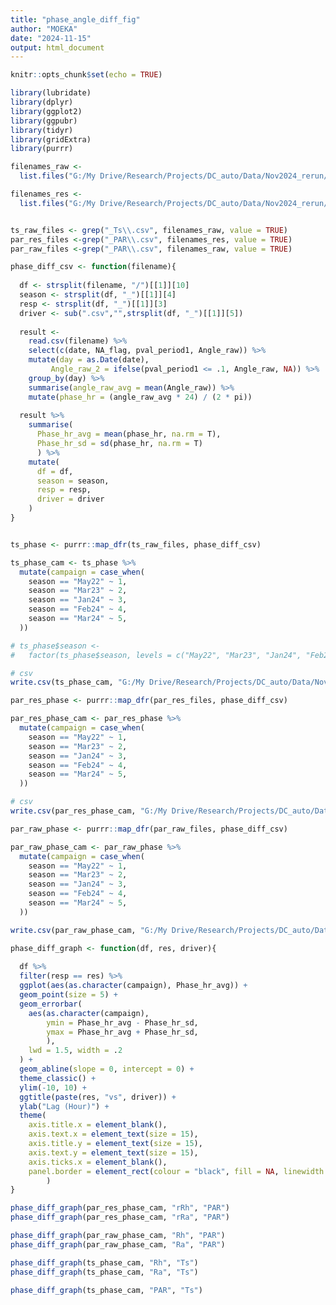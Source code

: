 ```yaml
---
title: "phase_angle_diff_fig"
author: "MOEKA"
date: "2024-11-15"
output: html_document
---
```


```r
knitr::opts_chunk$set(echo = TRUE)

library(lubridate)
library(dplyr)
library(ggplot2)
library(ggpubr)
library(tidyr)
library(gridExtra)
library(purrr)
```



```r
filenames_raw <- 
  list.files("G:/My Drive/Research/Projects/DC_auto/Data/Nov2024_rerun/result_pad_64d_raw/df_diurnal/", "*.csv", full.names = T)

filenames_res <- 
  list.files("G:/My Drive/Research/Projects/DC_auto/Data/Nov2024_rerun/Re_result_pad_64d_res/df_diurnal/", "*.csv", full.names = T)


ts_raw_files <- grep("_Ts\\.csv", filenames_raw, value = TRUE)
par_res_files <-grep("_PAR\\.csv", filenames_res, value = TRUE)
par_raw_files <-grep("_PAR\\.csv", filenames_raw, value = TRUE)
```



```r
phase_diff_csv <- function(filename){
  
  df <- strsplit(filename, "/")[[1]][10]
  season <- strsplit(df, "_")[[1]][4]
  resp <- strsplit(df, "_")[[1]][3]
  driver <- sub(".csv","",strsplit(df, "_")[[1]][5])
  
  result <- 
    read.csv(filename) %>%
    select(c(date, NA_flag, pval_period1, Angle_raw)) %>% 
    mutate(day = as.Date(date), 
         Angle_raw_2 = ifelse(pval_period1 <= .1, Angle_raw, NA)) %>% 
    group_by(day) %>% 
    summarise(angle_raw_avg = mean(Angle_raw)) %>% 
    mutate(phase_hr = (angle_raw_avg * 24) / (2 * pi))
  
  result %>% 
    summarise(
      Phase_hr_avg = mean(phase_hr, na.rm = T),
      Phase_hr_sd = sd(phase_hr, na.rm = T)
      ) %>% 
    mutate(
      df = df,
      season = season,
      resp = resp,
      driver = driver
    ) 
}


ts_phase <- purrr::map_dfr(ts_raw_files, phase_diff_csv)

ts_phase_cam <- ts_phase %>%
  mutate(campaign = case_when(
    season == "May22" ~ 1,
    season == "Mar23" ~ 2,
    season == "Jan24" ~ 3,
    season == "Feb24" ~ 4,
    season == "Mar24" ~ 5,
  ))

# ts_phase$season <- 
#   factor(ts_phase$season, levels = c("May22", "Mar23", "Jan24", "Feb24", "Mar24"))

# csv
write.csv(ts_phase_cam, "G:/My Drive/Research/Projects/DC_auto/Data/Nov2024_rerun/ts_phase.csv", row.names = F)

par_res_phase <- purrr::map_dfr(par_res_files, phase_diff_csv)

par_res_phase_cam <- par_res_phase %>%
  mutate(campaign = case_when(
    season == "May22" ~ 1,
    season == "Mar23" ~ 2,
    season == "Jan24" ~ 3,
    season == "Feb24" ~ 4,
    season == "Mar24" ~ 5,
  ))

# csv
write.csv(par_res_phase_cam, "G:/My Drive/Research/Projects/DC_auto/Data/Nov2024_rerun/Re_PAR_res_phase.csv", row.names = F)

par_raw_phase <- purrr::map_dfr(par_raw_files, phase_diff_csv)

par_raw_phase_cam <- par_raw_phase %>%
  mutate(campaign = case_when(
    season == "May22" ~ 1,
    season == "Mar23" ~ 2,
    season == "Jan24" ~ 3,
    season == "Feb24" ~ 4,
    season == "Mar24" ~ 5,
  ))

write.csv(par_raw_phase_cam, "G:/My Drive/Research/Projects/DC_auto/Data/Nov2024_rerun/PAR_raw_phase.csv", row.names = F)

```


```r

phase_diff_graph <- function(df, res, driver){
  
  df %>% 
  filter(resp == res) %>% 
  ggplot(aes(as.character(campaign), Phase_hr_avg)) +
  geom_point(size = 5) + 
  geom_errorbar(
    aes(as.character(campaign),
        ymin = Phase_hr_avg - Phase_hr_sd,
        ymax = Phase_hr_avg + Phase_hr_sd,
        ),
    lwd = 1.5, width = .2
  ) +
  geom_abline(slope = 0, intercept = 0) + 
  theme_classic() + 
  ylim(-10, 10) +
  ggtitle(paste(res, "vs", driver)) +
  ylab("Lag (Hour)") + 
  theme(
    axis.title.x = element_blank(),
    axis.text.x = element_text(size = 15),
    axis.title.y = element_text(size = 15),
    axis.text.y = element_text(size = 15),
    axis.ticks.x = element_blank(),
    panel.border = element_rect(colour = "black", fill = NA, linewidth = 1)
        )
}

phase_diff_graph(par_res_phase_cam, "rRh", "PAR")
phase_diff_graph(par_res_phase_cam, "rRa", "PAR")

phase_diff_graph(par_raw_phase_cam, "Rh", "PAR")
phase_diff_graph(par_raw_phase_cam, "Ra", "PAR")

phase_diff_graph(ts_phase_cam, "Rh", "Ts")
phase_diff_graph(ts_phase_cam, "Ra", "Ts")

phase_diff_graph(ts_phase_cam, "PAR", "Ts")

    

```